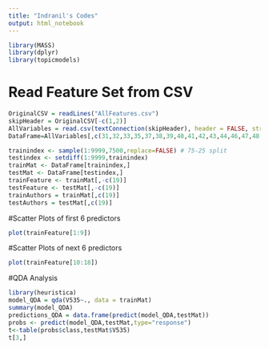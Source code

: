 ```yaml
---
title: "Indranil's Codes"
output: html_notebook
---
```


```r
library(MASS)
library(dplyr)
library(topicmodels)
```


# Read Feature Set from CSV 
```r
OriginalCSV = readLines("AllFeatures.csv")
skipHeader = OriginalCSV[-c(1,2)]
AllVariables = read.csv(textConnection(skipHeader), header = FALSE, stringsAsFactors = FALSE)
DataFrame=AllVariables[,c(31,32,33,35,37,38,39,40,41,42,43,44,46,47,48,139,140,305,535)]

trainindex <- sample(1:9999,7500,replace=FALSE) # 75-25 split
testindex <- setdiff(1:9999,trainindex)
trainMat <- DataFrame[trainindex,]
testMat <- DataFrame[testindex,]
trainFeature <- trainMat[,-c(19)]
testFeature <- testMat[,-c(19)]
trainAuthors = trainMat[,c(19)]
testAuthors = testMat[,c(19)]
```

#Scatter Plots of first 6 predictors

```r
plot(trainFeature[1:9])
```

#Scatter Plots of next 6 predictors
```r
plot(trainFeature[10:18])
```

#QDA Analysis

```r
library(heuristica)
model_QDA = qda(V535~., data = trainMat)
summary(model_QDA)
predictions_QDA = data.frame(predict(model_QDA,testMat))
probs <- predict(model_QDA,testMat,type="response")
t<-table(probs$class,testMat$V535)
t[3,]
```

```r

```

